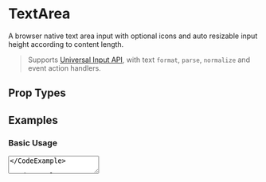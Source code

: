 

# TextArea

A browser native text area input with optional icons and auto resizable input height according to content length.

> Supports [Universal Input API](/docs/ui/inputs#universal-input-api), with text `format`, `parse`, `normalize` and event action handlers.

## Prop Types

<PropsTable component={TextArea} />

## Examples

### Basic Usage

<CodeExample>
  <TextArea />
</CodeExample>

<CodeExample desc='Via Universal Input'>
  <Input type='textarea' />
</CodeExample>

### Input Customisation

<CodeExample desc='Label & Placeholder Text'>
  <View>
    <TextArea label='Label' placeholder='Placeholder...' />
  </View>
</CodeExample>

<CodeExample desc='Icon at the Start'>
  <TextArea icon='edit' placeholder='Placeholder...' />
</CodeExample>

<CodeExample desc='Icon at the End'>
  <TextArea iconEnd='copy' placeholder='Placeholder...' />
</CodeExample>

### Input Sizes

<CodeExample>
  <View className='gap'>
    <TextArea className='font-smallest' placeholder='smallest' />
    <TextArea className='font-smaller' placeholder='smaller' />
    <TextArea className='font-small' placeholder='small' />
    <TextArea placeholder='base' />
    <TextArea className='font-large' placeholder='large' />
    <TextArea className='font-larger' placeholder='larger' />
    <TextArea className='font-largest' placeholder='largest' />
  </View>
</CodeExample>

<CodeExample desc='Single Row Text Area'>
  <TextArea rows={1} value='rows={1}' />
</CodeExample>

<CodeExample desc='Automatically Resize Rows to Fit Content Height'>
  <TextArea resize value='Add new lines to resize...' />
</CodeExample>

<CodeExample desc='Compact Text Area Width'>
  <TextArea compact value='Compact' />
</CodeExample>

### Input States

<CodeExample desc='Disabled'>
  <TextArea disabled value='disabled' />
</CodeExample>

<CodeExample desc='Read only'>
  <TextArea readonly value='readonly' />
</CodeExample>

<CodeExample desc='Loading'>
  <TextArea loading value='loading' />
</CodeExample>

### Input Values

<CodeExample desc='Default Text Content'>
  <TextArea defaultValue='Default Value' />
</CodeExample>

<CodeExample desc='Controlled State'>
  <TextArea controlledValue value='Controlled Value' />
</CodeExample>

<CodeExample desc='Hybrid State (uncontrolled, but updates on `value` changes)'>
  {() => {
    const [value, set] = useState('Uncontrolled Synced Value')
    return (
      <View className='center gap'>
        <TextArea value={value} />
        <Button onClick={() => set('Updated ' + timeSince(start))}>
          👆🏽 Update
        </Button>
      </View>
    )
  }}
</CodeExample>

### Event Handlers

<CodeExample desc='On Change Callback'>
  <TextArea placeholder='Toggle to fire event' onChange={(e, value) => alert(
    ips('onChange(\n  event: Event,\n  value: {value},\n  name?: string,\n  self: object,\n) {}', {value})
  )} />
</CodeExample>

<CodeExample desc='On Focus Callback'>
  <TextArea placeholder='Focus to fire event' onFocus={(e, value) => {
    // cannot alert() because after alert input gets focus again
    console.log(ips('onFocus(\n  event: Event,\n  value: {value},\n  name?: string,\n  self: object,\n) {}', {value}))
  }} />
</CodeExample>

<CodeExample desc='On Blur Callback'>
  <TextArea placeholder='Blur to fire event' onBlur={(e, value) => alert(
    ips('onBlur(\n  event: Event,\n  value: {value},\n  name?: string,\n  self: object,\n) {}', {value})
  )} />
</CodeExample>

<CodeExample desc='On Remove Callback'>
  <TextArea value='Click the cross icon to clear text content' onRemove={(e, value) => alert(
    ips('onRemove(\n  event: Event,\n  value: {value},\n  name?: string,\n  self: object,\n) {}', {value})
  )} />
</CodeExample>

To add validation error message or tooltip, use [Universal TextArea Input](/docs/ui/inputs/Input).
